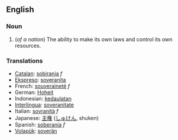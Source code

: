 ==English==
===Noun=== 

#(''of a nation'') The ability to make its own laws and control its own resources.
<!--was: Sovereignty is being in control of conditions you live under and and your resources (usually used in a national context). -->

=== Translations === 
*[[Catalan]]: [[sobirania]] ''f''
*[[Ekspreso]]: [[soveranita]]
*French: [[souveraineté]] ''f'' 
*German: [[Hoheit]] 
*Indonesian: [[daulat|kedaulatan]]
*[[Interlingua]]: [[soveranitate]] 
*Italian: [[sovranità]] ''f'' 
*Japanese: [[主権]] ([[しゅけん]], shuken)
*Spanish: [[soberanía]] ''f'' 
*[[Volapük]]: [[soverän]]